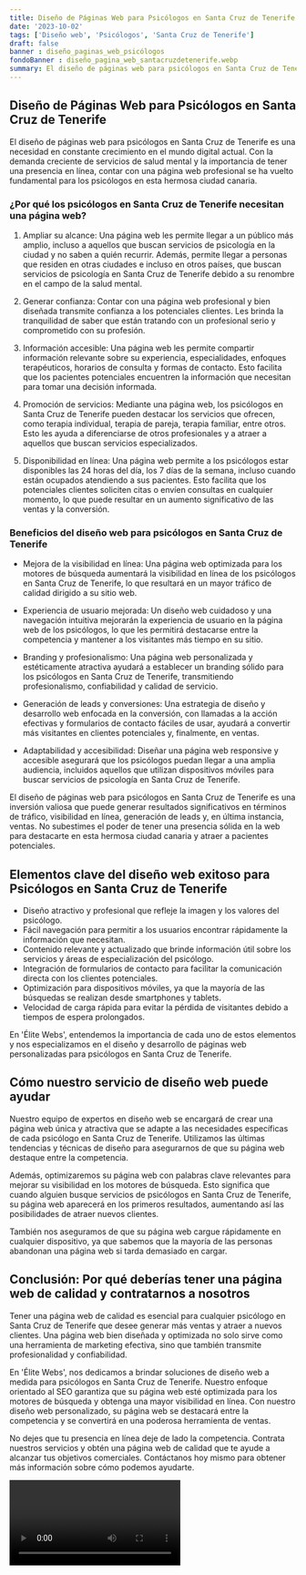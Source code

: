 ```yaml
---
title: Diseño de Páginas Web para Psicólogos en Santa Cruz de Tenerife
date: '2023-10-02'
tags: ['Diseño web', 'Psicólogos', 'Santa Cruz de Tenerife']
draft: false
banner : diseño_paginas_web_psicólogos
fondoBanner : diseño_pagina_web_santacruzdetenerife.webp
summary: El diseño de páginas web para psicólogos en Santa Cruz de Tenerife es una necesidad en constante crecimiento en el mundo digital actual. Con la demanda creciente de servicios de salud mental y la importancia de tener una presencia en línea, contar con una página web profesional se ha vuelto fundamental para los psicólogos en esta hermosa ciudad canaria.
---
```


## Diseño de Páginas Web para Psicólogos en Santa Cruz de Tenerife

El diseño de páginas web para psicólogos en Santa Cruz de Tenerife es una necesidad en constante crecimiento en el mundo digital actual. Con la demanda creciente de servicios de salud mental y la importancia de tener una presencia en línea, contar con una página web profesional se ha vuelto fundamental para los psicólogos en esta hermosa ciudad canaria.

### ¿Por qué los psicólogos en Santa Cruz de Tenerife necesitan una página web?

1. Ampliar su alcance: Una página web les permite llegar a un público más amplio, incluso a aquellos que buscan servicios de psicología en la ciudad y no saben a quién recurrir. Además, permite llegar a personas que residen en otras ciudades e incluso en otros países, que buscan servicios de psicología en Santa Cruz de Tenerife debido a su renombre en el campo de la salud mental.

2. Generar confianza: Contar con una página web profesional y bien diseñada transmite confianza a los potenciales clientes. Les brinda la tranquilidad de saber que están tratando con un profesional serio y comprometido con su profesión.

3. Información accesible: Una página web les permite compartir información relevante sobre su experiencia, especialidades, enfoques terapéuticos, horarios de consulta y formas de contacto. Esto facilita que los pacientes potenciales encuentren la información que necesitan para tomar una decisión informada.

4. Promoción de servicios: Mediante una página web, los psicólogos en Santa Cruz de Tenerife pueden destacar los servicios que ofrecen, como terapia individual, terapia de pareja, terapia familiar, entre otros. Esto les ayuda a diferenciarse de otros profesionales y a atraer a aquellos que buscan servicios especializados.

5. Disponibilidad en línea: Una página web permite a los psicólogos estar disponibles las 24 horas del día, los 7 días de la semana, incluso cuando están ocupados atendiendo a sus pacientes. Esto facilita que los potenciales clientes soliciten citas o envíen consultas en cualquier momento, lo que puede resultar en un aumento significativo de las ventas y la conversión.

### Beneficios del diseño web para psicólogos en Santa Cruz de Tenerife

- Mejora de la visibilidad en línea: Una página web optimizada para los motores de búsqueda aumentará la visibilidad en línea de los psicólogos en Santa Cruz de Tenerife, lo que resultará en un mayor tráfico de calidad dirigido a su sitio web.

- Experiencia de usuario mejorada: Un diseño web cuidadoso y una navegación intuitiva mejorarán la experiencia de usuario en la página web de los psicólogos, lo que les permitirá destacarse entre la competencia y mantener a los visitantes más tiempo en su sitio.

- Branding y profesionalismo: Una página web personalizada y estéticamente atractiva ayudará a establecer un branding sólido para los psicólogos en Santa Cruz de Tenerife, transmitiendo profesionalismo, confiabilidad y calidad de servicio.

- Generación de leads y conversiones: Una estrategia de diseño y desarrollo web enfocada en la conversión, con llamadas a la acción efectivas y formularios de contacto fáciles de usar, ayudará a convertir más visitantes en clientes potenciales y, finalmente, en ventas.

- Adaptabilidad y accesibilidad: Diseñar una página web responsive y accesible asegurará que los psicólogos puedan llegar a una amplia audiencia, incluidos aquellos que utilizan dispositivos móviles para buscar servicios de psicología en Santa Cruz de Tenerife.

El diseño de páginas web para psicólogos en Santa Cruz de Tenerife es una inversión valiosa que puede generar resultados significativos en términos de tráfico, visibilidad en línea, generación de leads y, en última instancia, ventas. No subestimes el poder de tener una presencia sólida en la web para destacarte en esta hermosa ciudad canaria y atraer a pacientes potenciales.

<GifSeo />

<Cta />

## Elementos clave del diseño web exitoso para Psicólogos en Santa Cruz de Tenerife

- Diseño atractivo y profesional que refleje la imagen y los valores del psicólogo.
- Fácil navegación para permitir a los usuarios encontrar rápidamente la información que necesitan.
- Contenido relevante y actualizado que brinde información útil sobre los servicios y áreas de especialización del psicólogo.
- Integración de formularios de contacto para facilitar la comunicación directa con los clientes potenciales.
- Optimización para dispositivos móviles, ya que la mayoría de las búsquedas se realizan desde smartphones y tablets.
- Velocidad de carga rápida para evitar la pérdida de visitantes debido a tiempos de espera prolongados.

En 'Élite Webs', entendemos la importancia de cada uno de estos elementos y nos especializamos en el diseño y desarrollo de páginas web personalizadas para psicólogos en Santa Cruz de Tenerife.

## Cómo nuestro servicio de diseño web puede ayudar

Nuestro equipo de expertos en diseño web se encargará de crear una página web única y atractiva que se adapte a las necesidades específicas de cada psicólogo en Santa Cruz de Tenerife. Utilizamos las últimas tendencias y técnicas de diseño para asegurarnos de que su página web destaque entre la competencia.

Además, optimizaremos su página web con palabras clave relevantes para mejorar su visibilidad en los motores de búsqueda. Esto significa que cuando alguien busque servicios de psicólogos en Santa Cruz de Tenerife, su página web aparecerá en los primeros resultados, aumentando así las posibilidades de atraer nuevos clientes.

También nos aseguramos de que su página web cargue rápidamente en cualquier dispositivo, ya que sabemos que la mayoría de las personas abandonan una página web si tarda demasiado en cargar.

## Conclusión: Por qué deberías tener una página web de calidad y contratarnos a nosotros

Tener una página web de calidad es esencial para cualquier psicólogo en Santa Cruz de Tenerife que desee generar más ventas y atraer a nuevos clientes. Una página web bien diseñada y optimizada no solo sirve como una herramienta de marketing efectiva, sino que también transmite profesionalidad y confiabilidad.

En 'Élite Webs', nos dedicamos a brindar soluciones de diseño web a medida para psicólogos en Santa Cruz de Tenerife. Nuestro enfoque orientado al SEO garantiza que su página web esté optimizada para los motores de búsqueda y obtenga una mayor visibilidad en línea. Con nuestro diseño web personalizado, su página web se destacará entre la competencia y se convertirá en una poderosa herramienta de ventas.

No dejes que tu presencia en línea deje de lado la competencia. Contrata nuestros servicios y obtén una página web de calidad que te ayude a alcanzar tus objetivos comerciales. Contáctanos hoy mismo para obtener más información sobre cómo podemos ayudarte.

<Video />

<CtaBot job='Psicólogos' city='Santa Cruz de Tenerife'/>

<Gmaps query='Santa Cruz de Tenerife+españa+maps' />